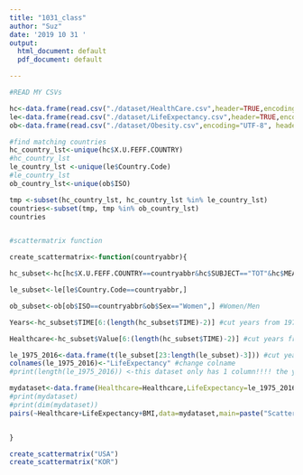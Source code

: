 ```yaml
---
title: "1031_class"
author: "Suz"
date: '2019 10 31 '
output:
  html_document: default
  pdf_document: default

---
```


```r

#READ MY CSVs

hc<-data.frame(read.csv("./dataset/HealthCare.csv",header=TRUE,encoding="UTF-8", stringsAsFactors=FALSE))
le<-data.frame(read.csv("./dataset/LifeExpectancy.csv",header=TRUE,encoding="UTF-8", skip=2,stringsAsFactors=FALSE))
ob<-data.frame(read.csv("./dataset/Obesity.csv",encoding="UTF-8", header=TRUE,stringsAsFactors=FALSE))

#find matching countries
hc_country_lst<-unique(hc$X.U.FEFF.COUNTRY)
#hc_country_lst
le_country_lst <-unique(le$Country.Code)
#le_country_lst
ob_country_lst<-unique(ob$ISO)

tmp <-subset(hc_country_lst, hc_country_lst %in% le_country_lst)
countries<-subset(tmp, tmp %in% ob_country_lst)
countries


#scattermatrix function

create_scattermatrix<-function(countryabbr){

hc_subset<-hc[hc$X.U.FEFF.COUNTRY==countryabbr&hc$SUBJECT=="TOT"&hc$MEASURE=="PC_GDP",]

le_subset<-le[le$Country.Code==countryabbr,]

ob_subset<-ob[ob$ISO==countryabbr&ob$Sex=="Women",] #Women/Men

Years<-hc_subset$TIME[6:(length(hc_subset$TIME)-2)] #cut years from 1975 to 2016

Healthcare<-hc_subset$Value[6:(length(hc_subset$TIME)-2)] #cut years from 1975 to 2016

le_1975_2016<-data.frame(t(le_subset[23:length(le_subset)-3])) #cut years from 1975 to 2016
colnames(le_1975_2016)<-"LifeExpectancy" #change colname
#print(length(le_1975_2016)) <-this dataset only has 1 column!!!! the years are column names; No need for dataset$colname !!!

mydataset<-data.frame(Healthcare=Healthcare,LifeExpectancy=le_1975_2016,BMI=ob_subset$Mean.BMI) #bind data frames. Years, Healthcare, LifeExpectancy, BMI
#print(mydataset)
#print(dim(mydataset))
pairs(~Healthcare+LifeExpectancy+BMI,data=mydataset,main=paste("Scatterplot Matrix for", countryabbr))


}

create_scattermatrix("USA")
create_scattermatrix("KOR")




```





<!-- hc<-data.frame(read.csv("HealthCare.csv",header=TRUE,encoding="UTF-8", stringsAsFactors=FALSE)) -->
<!-- le<-data.frame(read.csv("LifeExpectancy.csv",header=TRUE, skip=2)) -->
<!-- ob<-data.frame(read.csv("Obesity.csv",header=TRUE)) -->

<!-- hc_usa<-hc[hc$X.U.FEFF.COUNTRY=="USA"&hc$SUBJECT=="TOT"&hc$MEASURE=="PC_GDP",] -->

<!-- le_usa<-le[le$Country.Name=="United States",] -->

<!-- ob_usa<-ob[ob$ISO=="USA"&ob$Sex=="Women",] -->


<!-- Years<-hc_usa$TIME[6:(length(hc_usa$TIME)-2)] #cut years to 1975 to 2016 -->
<!-- Healthcare<-hc_usa$Value[6:(length(hc_usa$TIME)-2)] #cut years to 1975 to 2016 -->
<!-- df<-cbind(Years,Healthcare) -->
<!-- #colnames(df) -->
<!-- #df -->

<!-- le_usa_1975_2016<-data.frame(t(le_usa[23:length(le_usa)-3])) -->
<!-- colnames(le_usa_1975_2016)<-"LifeExpectancy" -->
<!-- #le_usa_1975_2016 -->
<!-- df2<-cbind(df,LifeExpectancy=le_usa_1975_2016$LifeExpectancy) -->
<!-- #df2 -->

<!-- mydataset<-cbind(df2, BMI=ob_usa$Mean.BMI) -->
<!-- #mydataset -->

<!-- pairs(~Healthcare+LifeExpectancy+BMI,data=mydataset,main="Scatterplot Matrix for Health, Longevity and Obesity") -->

